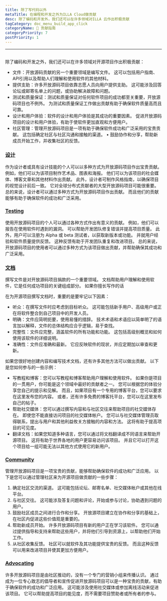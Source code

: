 ```yaml
---
title: 除了写代码以外
metaTitle: 在编程和开发之外为ILLA Cloud做贡献
desc: 除了编码和开发外，我们还可以在许多领域对ILLA 云作出积极贡献
tagCategory: doc_menu_build_app_click
categoryName: 📎 贡献指南
categoryPriority: 7
postPriority: 1
---
```


* * *

## <h2 hidden>超越编码</h2>

除了编码和开发之外，我们还可以在许多领域对开源项目作出积极贡献：

-   文件：开放源码贡献的另一个重要领域是编写文件。 这可以包括用户指南、API引用以及帮助人们理解和使用软件的其他材料。
-   提供支助：许多开放源码项目依靠志愿人员向用户提供支助。 这可能涉及回答论坛或邮寄名单上的问题，或协助解决故障和问题。
-   测试和质量保证：测试和质量保证对任何软件项目的成功都至关重要，开放源码项目也不例外。 为测试和质量保证工作做出贡献有助于确保软件质量高而且可靠。
-   设计和用户体验：软件的设计和用户体验是其成功的重要因素。 促进开放源码项目的设计和用户体验，有助于使软件更加直观和方便用户。
-   社区管理：管理开放源码项目是一项有助于确保软件成功和广泛采用的宝贵贡献。 这包括确定社区与社区沟通和接触的渠道。 • 鼓励协作和分享，帮助新成员开始工作，并收集社区的反馈。

### [设计](https://www.illacloud.com/zh-CN/blog/opensource-for-non-developers#design)

作为设计者或具有设计技能的个人可以以多种方式为开放源码项目作出宝贵贡献。 例如，他们可以为该项目制作艺术品、图表和海报。 他们可以为该项目的社会媒体、博客文章和其他材料作出贡献。 此外，设计者可制作风格指南，以确保项目的视觉设计前后一致。 它对全球分布式贡献者的大型开放源码项目可能很重要。 总的来说，设计者可以通过多种方式为开放源码项目作出贡献。 而且他们的贡献能够有助于确保软件的成功和广泛采用。

### [Testing](https://www.illacloud.com/zh-CN/blog/opensource-for-non-developers#testing)

使用开放源码项目的个人可以通过各种方式作出有意义的贡献。 例如，他们可以报告在使用软件时遇到的漏洞。 可以帮助开发团队修复错误并提高项目质量。 此外，用户可以注册为 Alpha 或 beta 测试者，以获取新版本或功能。 并就用户经验和软件质量提供反馈。 这种反馈有助于开发团队重复和改进项目。 总的来说，开放源码项目的使用者可以通过多种方式为该项目做出贡献，并帮助确保其成功和广泛采用。

### [文档](https://www.illacloud.com/zh-CN/blog/opensource-for-non-developers#documentation)

撰写文件是对开放源码项目捐款的一个重要领域。 文档帮助用户理解和使用软件，它是任何成功项目的关键组成部分。 如果你擅长写作的话

在为开源项目撰写文档时，重要的是要牢记以下因素：

-   听众：在撰写文件时应考虑到目标听众。 这可能包括新手用户、高级用户或正在将软件整合到自己项目中的开发人员。
-   明确：文件应简明扼要，使用易懂的措辞。 技术术语和术语应以简单明了的语言加以解释，文件的总体结构应合乎逻辑，易于查找。
-   完整性：文件应完整，涵盖软件的所有功能和功能。 这包括高级别概览和如何使用该软件的详细说明。
-   准确性：文件应准确和最新。 它应反映软件的现状，并应定期加以审查和更新。

如果您很好地创建内容和编写技术文档，还有许多其他方法可以做出贡献。 以下是您如何参与的一些示例：

-   写教程和博客：您可以写教程和博客帮助用户理解和使用软件。 如果你是项目的一贯用户，你可能是这个领域中最好的贡献者之一。 您可以根据您的体验分享您自己的提示和见解。 而且，如果项目有一个专用的博客平台，您可以要求在这里发布您的内容。 或者，还有许多免费的博客托平台，您可以在这里发布自己的帖子。
-   帮助社交媒体：您可以通过撰写内容和与社区交往来帮助项目的社交媒体存在。 即使您不能直接访问项目的社交媒体帐户。 您可以与社交媒体管理员取得联系，提出与用户和其他利益攸关方接触的内容和方法。 这将有助于提高项目的可见度。
-   翻译文档：如果您知道多种语言，您可以通过将文档翻译成不同语言来帮助开源项目。 这将有助于世界各地的用户更容易访问该项目。 并且它可以打开这个项目给一组可能无法以其他方式使用它的新用户。

### [Community](https://www.illacloud.com/zh-CN/blog/opensource-for-non-developers#community)

管理开放源码项目是一项宝贵的贡献，能够帮助确保软件的成功和广泛应用。 以下是您可以通过管理社区来为开源项目做贡献的一些步骤：

1.  确定社区交流的渠道。 这可能包括论坛、邮寄名单、社交媒体帐户或其他在线平台。
2.  与社区交往。 这可能涉及答复问题和评论，开始或参与讨论，协助遇到问题的用户。
3.  鼓励社区成员之间进行合作和分享。 开放源项目建立在协作和分享的基础上，在社区内促进这些价值观是重要的。
4.  帮助新成员开始。 许多开放源码项目有新的用户正在学习该软件。 您可以通过提供指导和支持来帮助这些用户，并将他们引导到资源上，以帮助他们开始工作。
5.  从社区收集反馈。 社区可以就软件及其功能提供宝贵的反馈。 而且这种反馈可以用来改进项目并使其更加方便用户。

### [Advocating](https://www.illacloud.com/zh-CN/blog/opensource-for-non-developers#advocating)

许多开放源码项目是由社区推动的，没有一个专门的营销小组来传播认识。 通过成为一位专心致志的倡导者和宣传促进开放源码项目可以是一种宝贵的贡献，有助于确保软件的成功和广泛应用。 这可能涉及使用社交媒体或参加离线活动来促进该项目。 它可以帮助提高项目的能见度，而不需要项目赞助者或所有者的参与。
